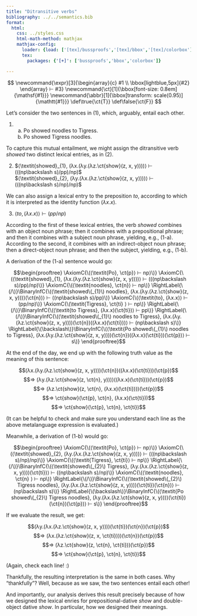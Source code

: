 ```yaml
---
title: "Ditransitive verbs"
bibliography: ../../semantics.bib
format:
  html:
    css: ../styles.css
    html-math-method: mathjax
    mathjax-config:
      loader: {load: ['[tex]/bussproofs','[tex]/bbox','[tex]/colorbox']}
      tex:
        packages: {'[+]': ['bussproofs','bbox','colorbox']}

---
```


::: {.hidden}
$$
\newcommand{\expr}[3]{\begin{array}{c}
#1 \\
\bbox[lightblue,5px]{#2}
\end{array} ⊢ #3}
\newcommand{\ct}[1]{\bbox[font-size: 0.8em]{\mathsf{#1}}}
\newcommand{\abbr}[1]{\bbox[transform: scale(0.95)]{\mathtt{#1}}}
\def\true{\ct{T}}
\def\false{\ct{F}}
$$
:::

Let's consider the two sentences in (@ex-showed), which, arguably, entail each other.

(@ex-showed) a. Po showed noodles to Tigress. <br>
	b. Po showed Tigress noodles.

To capture this mutual entailment, we might assign the ditransitive verb *showed* two distinct lexical entries, as in (@ex-showed-lexicon).

(@ex-showed-lexicon) $⟨\textit{showed}_{1}, (λx.(λy.(λz.\ct{show}(z, x, y))))⟩ ⊢ (((np\backslash s)/pp)/np)$ <br>
	$⟨\textit{showed}_{2}, (λy.(λx.(λz.\ct{show}(z, x, y))))⟩ ⊢ (((np\backslash s)/np)/np)$

We can also assign a lexical entry to the preposition *to*, according to which it is interpreted as the identity function $(λx.x)$.

(@ex-to-lexicon) $⟨\textit{to}, (λx.x)⟩ ⊢ (pp/np)$

According to the first of these lexical entries, the verb *showed* combines with an object noun phrase;
then it combines with a prepositional phrase;
and then it combines with a subject noun phrase, yielding, e.g., (@ex-showed\-a).
According to the second, it combines with an indirect-object noun phrase;
then a direct-object noun phrase;
and then the subject, yielding, e.g., (@ex-showed\-b).

A derivation of the (@ex-showed\-a) sentence would go:

$$\begin{prooftree}
\AxiomC{\(⟨\textit{Po}, \ct{p}⟩ ⊢ np⟩\)}
\AxiomC{\(⟨\textit{showed}_{1}, (λx.(λy.(λz.\ct{show}(z, x, y))))⟩ ⊢ (((np\backslash s)/pp)/np)\)}
\AxiomC{\(⟨\textit{noodles}, \ct{n}⟩ ⊢ np\)}
\RightLabel{\(/\)}\BinaryInfC{\(⟨\textit{showed\(_{1}\) noodles}, (λx.(λy.(λz.\ct{show}(z, x, y))))(\ct{n})⟩ ⊢ ((np\backslash s)/pp)\)}
\AxiomC{\(⟨\textit{to}, (λx.x)⟩ ⊢ (pp/np)\)}
\AxiomC{\(\textit{Tigress}, \ct{ti} ⟩ ⊢ np\)}
\RightLabel{\(/\)}\BinaryInfC{\(⟨\textit{to Tigress}, (λx.x)(\ct{ti})⟩ ⊢ pp\)}
\RightLabel{\(/\)}\BinaryInfC{\(⟨\textit{showed\(_{1}\) noodles to Tigress}, (λx.(λy.(λz.\ct{show}(z, x, y))))(\ct{n})((λx.x)(\ct{ti}))⟩ ⊢ (np\backslash s)\)}
\RightLabel{\(\backslash\)}\BinaryInfC{\(⟨\textit{Po showed\(_{1}\) noodles to Tigress}, (λx.(λy.(λz.\ct{show}(z, x, y))))(\ct{n})((λx.x)(\ct{ti}))(\ct{p})⟩ ⊢ s\)}
\end{prooftree}$$

At the end of the day, we end up with the following truth value as the meaning of this sentence:

$$(λx.(λy.(λz.\ct{show}(z, x, y))))(\ct{n})((λx.x)(\ct{ti}))(\ct{p})$$
$$⇒ (λy.(λz.\ct{show}(z, \ct{n}, y))))((λx.x)(\ct{ti}))(\ct{p})$$
$$⇒ (λz.\ct{show}(z, \ct{n}, (λx.x)(\ct{ti})))(\ct{p})$$
$$⇒ \ct{show}(\ct{p}, \ct{n}, (λx.x)(\ct{ti}))$$
$$⇒ \ct{show}(\ct{p}, \ct{n}, \ct{ti})$$

(It can be helpful to check and make sure you understand each line as the above metalanguage expression is evaluated.)

Meanwhile, a derivation of (@ex-showed\-b) would go:

$$\begin{prooftree}
\AxiomC{\(⟨\textit{Po}, \ct{p}⟩ ⊢ np⟩\)}
\AxiomC{\(⟨\textit{showed}_{2}, (λy.(λx.(λz.\ct{show}(z, x, y))))⟩ ⊢ (((np\backslash s)/np)/np)\)}
\AxiomC{\(⟨\textit{Tigress}, \ct{ti}⟩ ⊢ np\)}
\RightLabel{\(/\)}\BinaryInfC{\(⟨\textit{showed\(_{2}\) Tigress}, (λy.(λx.(λz.\ct{show}(z, x, y))))(\ct{ti})⟩ ⊢ ((np\backslash s)/np)\)}
\AxiomC{\(⟨\textit{noodles}, \ct{n} ⟩ ⊢ np\)}
\RightLabel{\(/\)}\BinaryInfC{\(⟨\textit{showed\(_{2}\) Tigress noodles}, (λy.(λx.(λz.\ct{show}(z, x, y))))(\ct{ti})(\ct{n})⟩ ⊢ (np\backslash s)\)}
\RightLabel{\(\backslash\)}\BinaryInfC{\(⟨\textit{Po showed\(_{2}\) Tigress noodles}, (λy.(λx.(λz.\ct{show}(z, x, y))))(\ct{ti})(\ct{n})(\ct{p})⟩ ⊢ s\)}
\end{prooftree}$$

If we evaluate the result, we get:

$$(λy.(λx.(λz.\ct{show}(z, x, y))))(\ct{ti})(\ct{n})(\ct{p})$$
$$⇒ (λx.(λz.\ct{show}(z, x, \ct{ti})))(\ct{n})(\ct{p})$$
$$⇒ (λz.\ct{show}(z, \ct{n}, \ct{ti}))(\ct{p})$$
$$⇒ \ct{show}(\ct{p}, \ct{n}, \ct{ti})$$

(Again, check each line! :)

Thankfully, the resulting interpretation is the same in both cases.
Why "thankfully"?
Well, because as we saw, the two sentences entail each other!

And importantly, our analysis derives this result precisely because of how we designed the lexical enries for prepositional-dative *show* and double-object dative *show*.
In particular, how we designed their meanings.
